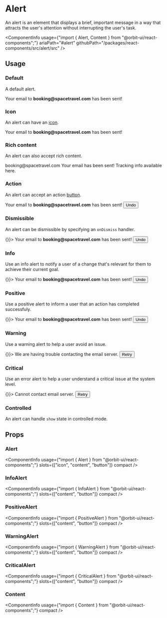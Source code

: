 
<Meta
    title="Components/Alert"
    id="alert"
/>

# Alert

<Tagline>An alert is an element that displays a brief, important message in a way that attracts the user's attention without interrupting the user's task.</Tagline>

<ComponentInfo
    usage={"import { Alert, Content } from \"@orbit-ui/react-components\";"}
    ariaPath="#alert"
    githubPath="/packages/react-components/src/alert/src"
/>

## Usage

### Default

A default alert.

<Preview>
    <Story name="default">
        <Alert>Your email to <strong>booking@spacetravel.com</strong> has been sent!</Alert>
    </Story>
</Preview>

### Icon

An alert can have an [icon](?path=/docs/icon-gallery--page).

<Preview>
    <Story name="icon">
        <Alert>
            <EmailIcon />
            <Content>Your email to <strong>booking@spacetravel.com</strong> has been sent!</Content>
        </Alert>
    </Story>
</Preview>

### Rich content

An alert can also accept rich content.

<Preview>
    <Story name="rich content">
        <Alert>
            <EmailIcon />
            <Content>
                <Heading>booking@spacetravel.com</Heading>
                Your email has been sent! Tracking info available <TextLink href="#">here</TextLink>.
            </Content>
        </Alert>
    </Story>
</Preview>

### Action

An alert can accept an action [button](?path=/docs/button--default-story).

<Preview>
    <Story name="action">
        <Alert>
            <EmailIcon />
            <Content>Your email to <strong>booking@spacetravel.com</strong> has been sent!</Content>
            <Button>Undo</Button>
        </Alert>
    </Story>
</Preview>

### Dismissible

An alert can be dismissible by specifying an `onDismiss` handler.

<Preview>
    <Story name="dismissible">
        <Alert onDismiss={() => {}}>
            <EmailIcon />
            <Content>Your email to <strong>booking@spacetravel.com</strong> has been sent!</Content>
            <Button>Undo</Button>
        </Alert>
    </Story>
</Preview>

### Info

Use an info alert to notify a user of a change that's relevant for them to achieve their current goal.

<Preview>
    <Story name="info">
        <InfoAlert onDismiss={() => {}}>
            <Content>Your email to <strong>booking@spacetravel.com</strong> has been sent!</Content>
            <Button>Undo</Button>
        </InfoAlert>
    </Story>
</Preview>

### Positive

Use a positive alert to inform a user that an action has completed successfuly.

<Preview>
    <Story name="positive">
        <PositiveAlert onDismiss={() => {}}>
            <Content>Your email to <strong>booking@spacetravel.com</strong> has been sent!</Content>
            <Button>Undo</Button>
        </PositiveAlert>
    </Story>
</Preview>

### Warning

Use a warning alert to help a user avoid an issue.

<Preview>
    <Story name="warning">
        <WarningAlert onDismiss={() => {}}>
            <Content>We are having trouble contacting the email server.</Content>
            <Button>Retry</Button>
        </WarningAlert>
    </Story>
</Preview>

### Critical

Use an error alert to help a user understand a critical issue at the system level.

<Preview>
    <Story name="critical">
        <CriticalAlert onDismiss={() => {}}>
            <Content>Cannot contact email server.</Content>
            <Button>Retry</Button>
        </CriticalAlert>
    </Story>
</Preview>

### Controlled

An alert can handle `show` state in controlled mode.

<Preview filePath="/alert/docs/ControlledAlert" />

## Props

### Alert

<ComponentInfo
    usage={"import { Alert } from \"@orbit-ui/react-components\";"}
    slots={["icon", "content", "button"]}
    compact
/>

<ArgsTable of={InnerAlert} sort="alpha" />

### InfoAlert

<ComponentInfo
    usage={"import { InfoAlert } from \"@orbit-ui/react-components\";"}
    slots={["content", "button"]}
    compact
/>

<ArgsTable of={AlertTemplate} sort="alpha" />

### PositiveAlert

<ComponentInfo
    usage={"import { PositiveAlert } from \"@orbit-ui/react-components\";"}
    slots={["content", "button"]}
    compact
/>

<ArgsTable of={AlertTemplate} sort="alpha" />

### WarningAlert

<ComponentInfo
    usage={"import { WarningAlert } from \"@orbit-ui/react-components\";"}
    slots={["content", "button"]}
    compact
/>

<ArgsTable of={AlertTemplate} sort="alpha" />

### CriticalAlert

<ComponentInfo
    usage={"import { CriticalAlert } from \"@orbit-ui/react-components\";"}
    slots={["content", "button"]}
    compact
/>

<ArgsTable of={AlertTemplate} sort="alpha" />

### Content

<ComponentInfo
    usage={"import { Content } from \"@orbit-ui/react-components\";"}
    compact
/>

<ArgsTable of={InnerContent} sort="alpha" />
